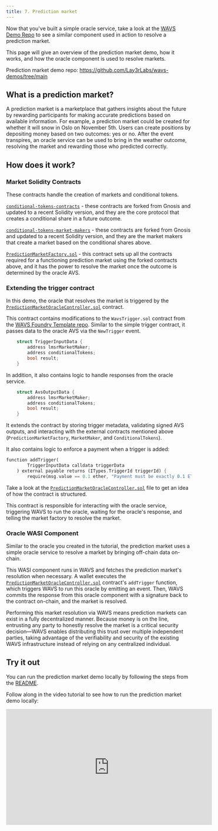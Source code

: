 ```yaml
---
title: 7. Prediction market
---
```


Now that you've built a simple oracle service, take a look at the [WAVS Demo Repo](https://github.com/Lay3rLabs/wavs-demos/blob/main/demos/PREDICTION_MARKET_DEMO.md) to see a similar component used in action to resolve a prediction market.

This page will give an overview of the prediction market demo, how it works, and how the oracle component is used to resolve markets.

Prediction market demo repo: https://github.com/Lay3rLabs/wavs-demos/tree/main

## What is a prediction market?

A prediction market is a marketplace that gathers insights about the future by rewarding participants for making accurate predictions based on available information. For example, a prediction market could be created for whether it will snow in Oslo on November 5th. Users can create positions by depositing money based on two outcomes: yes or no. After the event transpires, an oracle service can be used to bring in the weather outcome, resolving the market and rewarding those who predicted correctly.

## How does it work?

### Market Solidity Contracts

These contracts handle the creation of markets and conditional tokens.

[`conditional-tokens-contracts`](https://github.com/Lay3rLabs/conditional-tokens-contracts) - these contracts are forked from Gnosis and updated to a recent Solidity version, and they are the core protocol that creates a conditional share in a future outcome.

[`conditional-tokens-market-makers`](https://github.com/Lay3rLabs/conditional-tokens-market-makers) - these contracts are forked from Gnosis and updated to a recent Solidity version, and they are the market makers that create a market based on the conditional shares above.

[`PredictionMarketFactory.sol`](https://github.com/Lay3rLabs/wavs-demos/blob/d13fd90b1407cdb876340e2f399769bb31b1dc52/src/PredictionMarketFactory.sol) - this contract sets up all the contracts required for a functioning prediction market using the forked contracts above, and it has the power to resolve the market once the outcome is determined by the oracle AVS.

### Extending the trigger contract

In this demo, the oracle that resolves the market is triggered by the [`PredictionMarketOracleController.sol`](https://github.com/Lay3rLabs/wavs-demos/blob/d13fd90b1407cdb876340e2f399769bb31b1dc52/src/PredictionMarketOracleController.sol) contract.

This contract contains modifications to the `WavsTrigger.sol` contract from the [WAVS Foundry Template repo](https://github.com/Lay3rLabs/wavs-foundry-template/tree/v0.3.0-rc1/src/contracts/WavsTrigger.sol). Similar to the simple trigger contract, it passes data to the oracle AVS via the `NewTrigger` event.

```rust
    struct TriggerInputData {
        address lmsrMarketMaker;
        address conditionalTokens;
        bool result;
    }
```

In addition, it also contains logic to handle responses from the oracle service.

```rust
    struct AvsOutputData {
        address lmsrMarketMaker;
        address conditionalTokens;
        bool result;
    }
```

It extends the contract by storing trigger metadata, validating signed AVS outputs, and interacting with the external contracts mentioned above (`PredictionMarketFactory`, `MarketMaker`, and `ConditionalTokens`).

It also contains logic to enforce a payment when a trigger is added:

```rust
function addTrigger(
        TriggerInputData calldata triggerData
    ) external payable returns (ITypes.TriggerId triggerId) {
        require(msg.value == 0.1 ether, "Payment must be exactly 0.1 ETH");
```

Take a look at the [`PredictionMarketOracleController.sol`](https://github.com/Lay3rLabs/wavs-demos/blob/d13fd90b1407cdb876340e2f399769bb31b1dc52/src/PredictionMarketOracleController.sol) file to get an idea of how the contract is structured.

This contract is responsible for interacting with the oracle service, triggering WAVS to run the oracle, waiting for the oracle's response, and telling the market factory to resolve the market.

### Oracle WASI Component

Similar to the oracle you created in the tutorial, the prediction market uses a simple oracle service to resolve a market by bringing off-chain data on-chain.

This WASI component runs in WAVS and fetches the prediction market's resolution when necessary. A wallet executes the [`PredictionMarketOracleController.sol`](https://github.com/Lay3rLabs/wavs-demos/blob/d13fd90b1407cdb876340e2f399769bb31b1dc52/src/PredictionMarketOracleController.sol#L83) contract's `addTrigger` function, which triggers WAVS to run this oracle by emitting an event. Then, WAVS commits the response from this oracle component with a signature back to the contract on-chain, and the market is resolved.

Performing this market resolution via WAVS means prediction markets can exist in a fully decentralized manner. Because money is on the line, entrusting any party to honestly resolve the market is a critical security decision—WAVS enables distributing this trust over multiple independent parties, taking advantage of the verifiability and security of the existing WAVS infrastructure instead of relying on any centralized individual.

## Try it out

You can run the prediction market demo locally by following the steps from the [README](https://github.com/Lay3rLabs/wavs-demos/blob/main/demos/PREDICTION_MARKET_DEMO.md).

Follow along in the video tutorial to see how to run the prediction market demo locally:



   <div style={{display: "flex", justifyContent: "center", alignItems: "center", paddingBottom: "2em"}}>
     <iframe width="560" height="315" src="https://www.youtube.com/embed/BT0CjXCJhbY" title="WAVS Tutorial" frameborder="0" allow="accelerometer; autoplay; clipboard-write; encrypted-media; gyroscope; picture-in-picture; web-share" allowfullscreen></iframe>
   </div>

